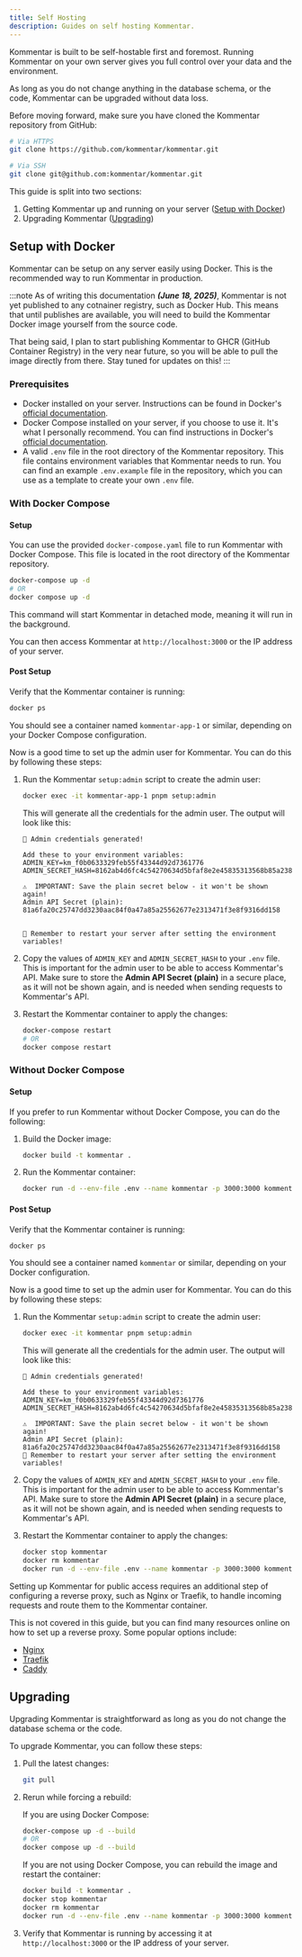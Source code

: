 ```yaml
---
title: Self Hosting
description: Guides on self hosting Kommentar.
---
```



Kommentar is built to be self-hostable first and foremost. Running Kommentar on your own server gives you full control over your data and the environment.

As long as you do not change anything in the database schema, or the code, Kommentar can be upgraded without data loss.

Before moving forward, make sure you have cloned the Kommentar repository from GitHub:

```bash
# Via HTTPS
git clone https://github.com/kommentar/kommentar.git

# Via SSH
git clone git@github.com:kommentar/kommentar.git
```

This guide is split into two sections:

1. Getting Kommentar up and running on your server ([Setup with Docker](#setup-with-docker))
2. Upgrading Kommentar ([Upgrading](#upgrading))

## Setup with Docker

Kommentar can be setup on any server easily using Docker. This is the recommended way to run Kommentar in production.

:::note
As of writing this documentation _**(June 18, 2025)**_, Kommentar is not yet published to any cotnainer registry, such as Docker Hub. This means that until publishes are available, you will need to build the Kommentar Docker image yourself from the source code.

That being said, I plan to start publishing Kommentar to GHCR (GitHub Container Registry) in the very near future, so you will be able to pull the image directly from there. Stay tuned for updates on this!
:::

### Prerequisites

- Docker installed on your server. Instructions can be found in Docker's [official documentation](https://docs.docker.com/engine/install/).
- Docker Compose installed on your server, if you choose to use it. It's what I personally recommend. You can find instructions in Docker's [official documentation](https://docs.docker.com/compose/install/).
- A valid `.env` file in the root directory of the Kommentar repository. This file contains environment variables that Kommentar needs to run. You can find an example `.env.example` file in the repository, which you can use as a template to create your own `.env` file.

### With Docker Compose <Badge text="Recommended" variant="success" size="medium" />

#### Setup

You can use the provided `docker-compose.yaml` file to run Kommentar with Docker Compose. This file is located in the root directory of the Kommentar repository.

```bash
docker-compose up -d
# OR
docker compose up -d
```

This command will start Kommentar in detached mode, meaning it will run in the background.

You can then access Kommentar at `http://localhost:3000` or the IP address of your server.

#### Post Setup

Verify that the Kommentar container is running:

```bash
docker ps
```

You should see a container named `kommentar-app-1` or similar, depending on your Docker Compose configuration.

Now is a good time to set up the admin user for Kommentar. You can do this by following these steps:

<Steps>

1. Run the Kommentar `setup:admin` script to create the admin user:

   ```bash
   docker exec -it kommentar-app-1 pnpm setup:admin
   ```

   This will generate all the credentials for the admin user. The output will look like this:

   ```
   🔐 Admin credentials generated!

   Add these to your environment variables:
   ADMIN_KEY=km_f0b0633329feb55f43344d92d7361776
   ADMIN_SECRET_HASH=8162ab4d6fc4c54270634d5bfaf8e2e45835313568b85a23888fb0ecde46a0e8

   ⚠️  IMPORTANT: Save the plain secret below - it won't be shown again!
   Admin API Secret (plain): 81a6fa20c25747dd3230aac84f0a47a85a25562677e2313471f3e8f9316dd158


   🔄 Remember to restart your server after setting the environment variables!
   ```

2. Copy the values of `ADMIN_KEY` and `ADMIN_SECRET_HASH` to your `.env` file. This is important for the admin user to be able to access Kommentar's API. Make sure to store the **Admin API Secret (plain)** in a secure place, as it will not be shown again, and is needed when sending requests to Kommentar's API.

3. Restart the Kommentar container to apply the changes:

   ```bash
   docker-compose restart
   # OR
   docker compose restart
   ```

</Steps>

### Without Docker Compose

#### Setup

If you prefer to run Kommentar without Docker Compose, you can do the following:

<Steps>

1. Build the Docker image:

   ```bash
   docker build -t kommentar .
   ```

2. Run the Kommentar container:

   ```bash
   docker run -d --env-file .env --name kommentar -p 3000:3000 kommentar
   ```

</Steps>

#### Post Setup

Verify that the Kommentar container is running:

```bash
docker ps
```

You should see a container named `kommentar` or similar, depending on your Docker configuration.

Now is a good time to set up the admin user for Kommentar. You can do this by following these steps:

<Steps>

1. Run the Kommentar `setup:admin` script to create the admin user:

   ```bash
   docker exec -it kommentar pnpm setup:admin
   ```

   This will generate all the credentials for the admin user. The output will look like this:

   ```
   🔐 Admin credentials generated!

   Add these to your environment variables:
   ADMIN_KEY=km_f0b0633329feb55f43344d92d7361776
   ADMIN_SECRET_HASH=8162ab4d6fc4c54270634d5bfaf8e2e45835313568b85a23888fb0ecde46a0e8

   ⚠️  IMPORTANT: Save the plain secret below - it won't be shown again!
   Admin API Secret (plain): 81a6fa20c25747dd3230aac84f0a47a85a25562677e2313471f3e8f9316dd158
   🔄 Remember to restart your server after setting the environment variables!
   ```

2. Copy the values of `ADMIN_KEY` and `ADMIN_SECRET_HASH` to your `.env` file. This is important for the admin user to be able to access Kommentar's API. Make sure to store the **Admin API Secret (plain)** in a secure place, as it will not be shown again, and is needed when sending requests to Kommentar's API.
3. Restart the Kommentar container to apply the changes:

   ```bash
   docker stop kommentar
   docker rm kommentar
   docker run -d --env-file .env --name kommentar -p 3000:3000 kommentar
   ```

</Steps>

Setting up Kommentar for public access requires an additional step of configuring a reverse proxy, such as Nginx or Traefik, to handle incoming requests and route them to the Kommentar container.

This is not covered in this guide, but you can find many resources online on how to set up a reverse proxy. Some popular options include:

- [Nginx](https://www.nginx.com/)
- [Traefik](https://traefik.io/)
- [Caddy](https://caddyserver.com/)

## Upgrading

Upgrading Kommentar is straightforward as long as you do not change the database schema or the code.

To upgrade Kommentar, you can follow these steps:

<Steps>

1. Pull the latest changes:

   ```bash
   git pull
   ```

2. Rerun while forcing a rebuild:

   If you are using Docker Compose:

   ```bash
   docker-compose up -d --build
   # OR
   docker compose up -d --build
   ```

   If you are not using Docker Compose, you can rebuild the image and restart the container:

   ```bash
   docker build -t kommentar .
   docker stop kommentar
   docker rm kommentar
   docker run -d --env-file .env --name kommentar -p 3000:3000 kommentar
   ```

3. Verify that Kommentar is running by accessing it at `http://localhost:3000` or the IP address of your server.

</Steps>
